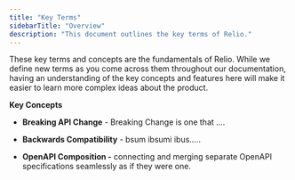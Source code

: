 ```yaml
---
title: "Key Terms"
sidebarTitle: "Overview"
description: "This document outlines the key terms of Relio."
---
```


These key terms and concepts are the fundamentals of Relio. While we define new
terms as you come across them throughout our documentation, having an
understanding of the key concepts and features here will make it easier to learn
more complex ideas about the product.

**Key Concepts**

- **Breaking API Change** \- Breaking Change is one that ....

- **Backwards Compatibility** \- bsum ibsumi ibus.....

- **OpenAPI Composition -** connecting and merging separate OpenAPI
  specifications seamlessly as if they were one.
